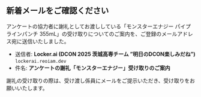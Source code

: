 ## 新着メールをご確認ください

アンケートの協力者に謝礼としてお渡ししている「モンスターエナジー パイプラインパンチ 355mL」の受け取りについてのご案内を、ご登録のメールアドレス宛に送信いたしました。

- 送信者: **Locker.ai (DCON 2025 茨城高専チーム ”明日のDCON楽しみだね”)** `lockerai.reoiam.dev`
- 件名: **アンケートの謝礼「モンスターエナジー」受け取りのご案内**

謝礼の受け取りの際は、受け渡し係員にメールをご提示いただき、受け取りをお願いいたします。
